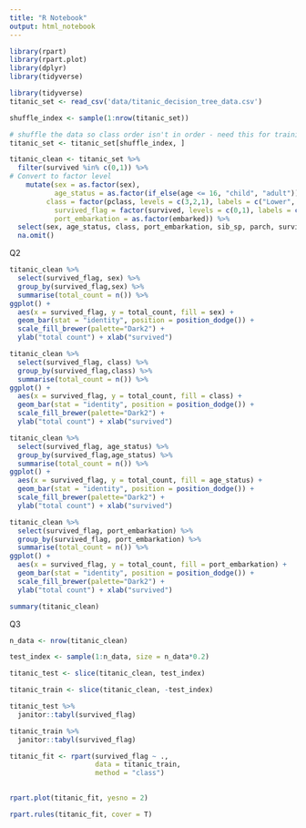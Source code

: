 ```yaml
---
title: "R Notebook"
output: html_notebook
---
```


```r
library(rpart)
library(rpart.plot)
library(dplyr)
library(tidyverse)
```

```r
library(tidyverse)
titanic_set <- read_csv('data/titanic_decision_tree_data.csv')

shuffle_index <- sample(1:nrow(titanic_set))

# shuffle the data so class order isn't in order - need this for training/testing split later on 
titanic_set <- titanic_set[shuffle_index, ]
```

```r

titanic_clean <- titanic_set %>%
  filter(survived %in% c(0,1)) %>%
# Convert to factor level
    mutate(sex = as.factor(sex), 
           age_status = as.factor(if_else(age <= 16, "child", "adult")),
         class = factor(pclass, levels = c(3,2,1), labels = c("Lower", "Middle", "Upper")), 
           survived_flag = factor(survived, levels = c(0,1), labels = c("Died", "Survived")), 
           port_embarkation = as.factor(embarked)) %>%
  select(sex, age_status, class, port_embarkation, sib_sp, parch, survived_flag) %>%
  na.omit()

```









Q2
```r
titanic_clean %>%
  select(survived_flag, sex) %>%
  group_by(survived_flag,sex) %>%
  summarise(total_count = n()) %>%
ggplot() + 
  aes(x = survived_flag, y = total_count, fill = sex) + 
  geom_bar(stat = "identity", position = position_dodge()) + 
  scale_fill_brewer(palette="Dark2") + 
  ylab("total count") + xlab("survived")
```
```r
titanic_clean %>%
  select(survived_flag, class) %>%
  group_by(survived_flag,class) %>%
  summarise(total_count = n()) %>%
ggplot() + 
  aes(x = survived_flag, y = total_count, fill = class) + 
  geom_bar(stat = "identity", position = position_dodge()) + 
  scale_fill_brewer(palette="Dark2") + 
  ylab("total count") + xlab("survived")
```

```r
titanic_clean %>%
  select(survived_flag, age_status) %>%
  group_by(survived_flag,age_status) %>%
  summarise(total_count = n()) %>%
ggplot() + 
  aes(x = survived_flag, y = total_count, fill = age_status) + 
  geom_bar(stat = "identity", position = position_dodge()) + 
  scale_fill_brewer(palette="Dark2") + 
  ylab("total count") + xlab("survived")
```

```r
titanic_clean %>%
  select(survived_flag, port_embarkation) %>%
  group_by(survived_flag, port_embarkation) %>%
  summarise(total_count = n()) %>%
ggplot() + 
  aes(x = survived_flag, y = total_count, fill = port_embarkation) + 
  geom_bar(stat = "identity", position = position_dodge()) + 
  scale_fill_brewer(palette="Dark2") + 
  ylab("total count") + xlab("survived")
```




```r
summary(titanic_clean)
```




Q3
```r
n_data <- nrow(titanic_clean)

test_index <- sample(1:n_data, size = n_data*0.2)

titanic_test <- slice(titanic_clean, test_index)

titanic_train <- slice(titanic_clean, -test_index)
```

```r
titanic_test %>% 
  janitor::tabyl(survived_flag)
```

```r
titanic_train %>% 
  janitor::tabyl(survived_flag)
```

```r
titanic_fit <- rpart(survived_flag ~ .,
                     data = titanic_train,
                     method = "class")
  

rpart.plot(titanic_fit, yesno = 2)


```
```r
rpart.rules(titanic_fit, cover = T)
```











